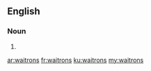 ==English==

===Noun===
{{head|en|plural}}

# {{plural of|waitron|lang=en}}

[[ar:waitrons]]
[[fr:waitrons]]
[[ku:waitrons]]
[[my:waitrons]]
